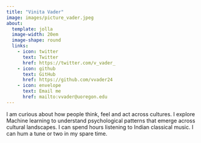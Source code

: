 ```yaml
---
title: "Vinita Vader"
image: images/picture_vader.jpeg
about:
  template: jolla
  image-width: 20em
  image-shape: round
  links:
    - icon: twitter
      text: Twitter
      href: https://twitter.com/v_vader_
    - icon: github
      text: GitHub
      href: https://github.com/vvader24
    - icon: envelope
      text: Email me
      href: mailto:vvader@uoregon.edu
---
```




I am curious about how people think, feel and act across cultures. I explore Machine learning to understand psychological patterns that emerge across cultural landscapes. I can spend hours listening to Indian classical music. I can hum a tune or two in my spare time.
